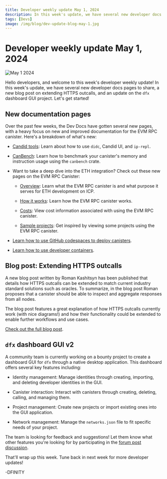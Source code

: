 ```yaml
---
title: Developer weekly update May 1, 2024
description: In this week's update, we have several new developer docs pages to share, a new blog post on extending HTTPS outcalls, and an update on the dfx dashboard GUI project.
tags: [Devs]
image: /img/blog/dev-update-blog-may-1.jpg
---
```


# Developer weekly update May 1, 2024

![May 1 2024](../../static/img/blog/dev-update-blog-may-1.jpg)

Hello developers, and welcome to this week's developer weekly update! In this week's update, we have several new developer docs pages to share, a new blog post on extending HTTPS outcalls, and an update on the `dfx` dashboard GUI project. Let's get started!

## New documentation pages

Over the past few weeks, the Dev Docs have gotten several new pages, with a heavy focus on new and improved documentation for the EVM RPC canister. Here's a breakdown of what's new:

- [Candid tools](/docs/current/developer-docs/smart-contracts/candid/candid-tools): Learn about how to use `didc`, Candid UI, and `ip-repl`.

- [CanBench](/docs/current/developer-docs/smart-contracts/test/benchmarking): Learn how to benchmark your canister's memory and instruction usage using the `canbench` crate.

- Want to take a deep dive into the ETH integration? Check out these new pages on the EVM RPC Canister:

    - [Overview](/docs/current/developer-docs/multi-chain/ethereum/evm-rpc/overview): Learn what the EVM RPC canister is and what purpose it serves for ETH development on ICP.

    - [How it works](/docs/current/developer-docs/multi-chain/ethereum/evm-rpc/how-it-works): Learn how the EVM RPC canister works.

    - [Costs](/docs/current/developer-docs/multi-chain/ethereum/evm-rpc/costs): View cost information associated with using the EVM RPC canister.

    - [Sample projects](/docs/current/developer-docs/multi-chain/ethereum/evm-rpc/samples): Get inspired by viewing some projects using the EVM RPC canister.

- [Learn how to use GitHub codespaces to deploy canisters](/docs/current/developer-docs/developer-tools/ide/codespaces).

- [Learn how to use developer containers](/docs/current/developer-docs/developer-tools/ide/dev-containers).

## Blog post: Extending HTTPS outcalls

A new blog post written by Roman Kashitsyn has been published that details how HTTPS outcalls can be extended to match current industry standard solutions such as oracles. To summarize, in the blog post Roman proposes that a canister should be able to inspect and aggregate responses from all nodes.

The blog post features a great explanation of how HTTPS outcalls currently work (with nice diagrams!) and how their functionality could be extended to enable further workflows and use cases.

[Check out the full blog post](https://mmapped.blog/posts/27-extending-https-outcalls).

## `dfx` dashboard GUI v2

A community team is currently working on a bounty project to create a dashboard GUI for `dfx` through a native desktop application. This dashboard offers several key features including:

- Identity management: Manage identities through creating, importing, and deleting developer identities in the GUI.

- Canister interaction: Interact with canisters through creating, deleting, calling, and managing them.

- Project management: Create new projects or import existing ones into the GUI application.

- Network management: Manage the `networks.json` file to fit specific needs of your project.

The team is looking for feedback and suggestions! Let them know what other features you're looking for by participating in the [forum post discussion](https://forum.dfinity.org/t/dfx-dashboard-gui-v2-new-features/29975).

That'll wrap up this week. Tune back in next week for more developer updates!

-DFINITY
